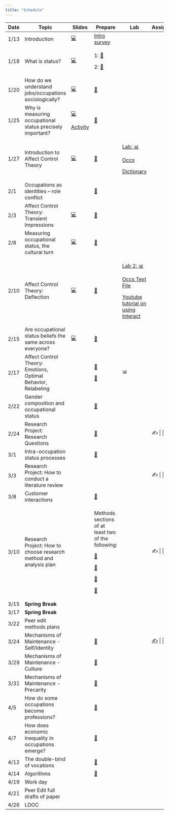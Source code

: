 ```yaml
---
title: "Schedule"
---
```


+---------+-------------------------------------------------------------------+-----------------------------------------+---------------------------------------------------------------------------------------------------------------------------------------+--------------------------------------------------------------------+----------------------------------------------------------------------------+
| Date    | Topic                                                             | Slides                                  | Prepare                                                                                                                               | Lab                                                                | Assignment                                                                 |
+=========+===================================================================+=========================================+=======================================================================================================================================+====================================================================+============================================================================+
| 1/13    | Introduction                                                      | [💻](slides/jan_12.html#/title-slide)   | [Intro survey](https://duke.qualtrics.com/jfe/form/SV_bvyjiD0c1etSqxM)                                                                |                                                                    |                                                                            |
+---------+-------------------------------------------------------------------+-----------------------------------------+---------------------------------------------------------------------------------------------------------------------------------------+--------------------------------------------------------------------+----------------------------------------------------------------------------+
| 1/18    | What is status?                                                   | [💻](slides/jan_18.pdf)                 | 1: [📖](readings/marx_wage_labor_capital.pdf)                                                                                         |                                                                    |                                                                            |
|         |                                                                   |                                         |                                                                                                                                       |                                                                    |                                                                            |
|         |                                                                   |                                         | 2: [📖](readings/weber_class_status_party.pdf "Weber")                                                                                |                                                                    |                                                                            |
+---------+-------------------------------------------------------------------+-----------------------------------------+---------------------------------------------------------------------------------------------------------------------------------------+--------------------------------------------------------------------+----------------------------------------------------------------------------+
| 1/20    | How do we understand jobs/occupations sociologically?             | [💻](slides/jan_20.pdf)                 | [📖](readings/hughes_Social_Role_and_the_Division_of_Labor.pdf "Hughes")                                                              |                                                                    |                                                                            |
+---------+-------------------------------------------------------------------+-----------------------------------------+---------------------------------------------------------------------------------------------------------------------------------------+--------------------------------------------------------------------+----------------------------------------------------------------------------+
| 1/25    | Why is measuring occupational status precisely important?         | [💻](slides/jan_25.pdf)                 | [📖](readings/haug_measurement_social_strat.pdf "Haug")                                                                               |                                                                    |                                                                            |
|         |                                                                   |                                         |                                                                                                                                       |                                                                    |                                                                            |
|         |                                                                   | [Activity](labs/occupation_coding.docx) |                                                                                                                                       |                                                                    |                                                                            |
+---------+-------------------------------------------------------------------+-----------------------------------------+---------------------------------------------------------------------------------------------------------------------------------------+--------------------------------------------------------------------+----------------------------------------------------------------------------+
| 1/27    | Introduction to Affect Control Theory                             | [💻](slides/jan_26.pdf)                 | [📖](readings/Heise-Expressive_Order_1_5.pdf "Heise")                                                                                 | [Lab: 📊](labs/soc490_Lab%201.docx)                                |                                                                            |
|         |                                                                   |                                         |                                                                                                                                       |                                                                    |                                                                            |
|         |                                                                   |                                         |                                                                                                                                       | [Occs](resources/occs_dictionary.csv)                              |                                                                            |
|         |                                                                   |                                         |                                                                                                                                       |                                                                    |                                                                            |
|         |                                                                   |                                         |                                                                                                                                       | [Dictionary](resources/occs_dictionary.csv)                        |                                                                            |
+---------+-------------------------------------------------------------------+-----------------------------------------+---------------------------------------------------------------------------------------------------------------------------------------+--------------------------------------------------------------------+----------------------------------------------------------------------------+
| 2/1     | Occupations as identities -- role conflict                        |                                         | [📖](readings/boxed_in.pdf)                                                                                                           |                                                                    |                                                                            |
+---------+-------------------------------------------------------------------+-----------------------------------------+---------------------------------------------------------------------------------------------------------------------------------------+--------------------------------------------------------------------+----------------------------------------------------------------------------+
| 2/3     | Affect Control Theory: Transient Impressions                      | [💻](slides/feb3.pdf)                   | [📖](readings/Heise-Expressive_Order_6_7.pdf "Heise 6-7")                                                                             |                                                                    |                                                                            |
+---------+-------------------------------------------------------------------+-----------------------------------------+---------------------------------------------------------------------------------------------------------------------------------------+--------------------------------------------------------------------+----------------------------------------------------------------------------+
| 2/8     | Measuring occupational status, the cultural turn                  | [💻](slides/feb8.pdf)                   | [📖](readings/Freeland_Hoey2018The%20Structure%20of%20Deference.pdf "Freeland Hoey")                                                  |                                                                    |                                                                            |
+---------+-------------------------------------------------------------------+-----------------------------------------+---------------------------------------------------------------------------------------------------------------------------------------+--------------------------------------------------------------------+----------------------------------------------------------------------------+
| 2/10    | Affect Control Theory: Deflection                                 | [💻](slides/feb_10.pdf)                 | [📖](readings/Boyle_McKinzie2015Resolving%20Negative%20Affect%20and%20Restoring%20Meaning.pdf "Boyle McKinzie")                       | [Lab 2: 📊](labs/Lab%202.docx)                                     |                                                                            |
|         |                                                                   |                                         |                                                                                                                                       |                                                                    |                                                                            |
|         |                                                                   |                                         |                                                                                                                                       | [Occs Text File](resources/occupations_dictionary_interact.txt)    |                                                                            |
|         |                                                                   |                                         |                                                                                                                                       |                                                                    |                                                                            |
|         |                                                                   |                                         |                                                                                                                                       | [Youtube tutorial on using Interact](https://youtu.be/MuWcRSZhbi4) |                                                                            |
+---------+-------------------------------------------------------------------+-----------------------------------------+---------------------------------------------------------------------------------------------------------------------------------------+--------------------------------------------------------------------+----------------------------------------------------------------------------+
| 2/15    | Are occupational status beliefs the same across everyone?         | [💻](slides/feb_15.pdf)                 | [📖](readings/Lynn_Ellerbach2017A%20Position%20with%20a%20View.pdf "Lynn Ellerbach")                                                  |                                                                    |                                                                            |
+---------+-------------------------------------------------------------------+-----------------------------------------+---------------------------------------------------------------------------------------------------------------------------------------+--------------------------------------------------------------------+----------------------------------------------------------------------------+
| 2/17    | Affect Control Theory: Emotions, Optimal Behavior, Relabeling     |                                         | [📖](readings/Maloney%20-%202023%20-%20The%20Influence%20of%20Occupational%20Identity%20on%20Emotiona.pdf "Maloney")                  | 📊                                                                 |                                                                            |
|         |                                                                   |                                         |                                                                                                                                       |                                                                    |                                                                            |
|         |                                                                   |                                         | [📖](readings/Heise-Expressive_Order_8_9.pdf "Heise 8-9")                                                                             |                                                                    |                                                                            |
+---------+-------------------------------------------------------------------+-----------------------------------------+---------------------------------------------------------------------------------------------------------------------------------------+--------------------------------------------------------------------+----------------------------------------------------------------------------+
| 2/22    | Gender composition and occupational status                        |                                         | [📖](readings/Valentino2020The%20Segregation%20Premium.pdf "Valentino")                                                               |                                                                    |                                                                            |
+---------+-------------------------------------------------------------------+-----------------------------------------+---------------------------------------------------------------------------------------------------------------------------------------+--------------------------------------------------------------------+----------------------------------------------------------------------------+
| 2/24    | Research Project: Research Questions                              |                                         | [📖](readings/hughes_Social_Role_and_the_Division_of_Labor.pdf "Hughes")                                                              |                                                                    | ✍️ \| \|                                                                   |
+---------+-------------------------------------------------------------------+-----------------------------------------+---------------------------------------------------------------------------------------------------------------------------------------+--------------------------------------------------------------------+----------------------------------------------------------------------------+
| 3/1     | Intra-occupation status processes                                 |                                         | [📖](readings/Wingfield2009Racializing%20the%20Glass%20Escalator.pdf "Wingfield")                                                     |                                                                    |                                                                            |
+---------+-------------------------------------------------------------------+-----------------------------------------+---------------------------------------------------------------------------------------------------------------------------------------+--------------------------------------------------------------------+----------------------------------------------------------------------------+
| 3/3     | Research Project: How to conduct a literature review              |                                         |                                                                                                                                       |                                                                    | ✍️ \| \|                                                                   |
+---------+-------------------------------------------------------------------+-----------------------------------------+---------------------------------------------------------------------------------------------------------------------------------------+--------------------------------------------------------------------+----------------------------------------------------------------------------+
| 3/8     | Customer interactions                                             |                                         | [📖](readings/Storer2022Serving%20Like%20an%20Organization.pdf "Storer")                                                              |                                                                    |                                                                            |
+---------+-------------------------------------------------------------------+-----------------------------------------+---------------------------------------------------------------------------------------------------------------------------------------+--------------------------------------------------------------------+----------------------------------------------------------------------------+
| 3/10    | Research Project: How to choose research method and analysis plan |                                         | Methods sections of at least two of the following:                                                                                    |                                                                    | ✍️ \| \|                                                                   |
|         |                                                                   |                                         |                                                                                                                                       |                                                                    |                                                                            |
|         |                                                                   |                                         | [📖](readings/Francis_Alinor2023Bereavement%20Adaptation%20as%20Deflection%20Reduction.pdf "Francis & Alinor")                        |                                                                    |                                                                            |
|         |                                                                   |                                         |                                                                                                                                       |                                                                    |                                                                            |
|         |                                                                   |                                         | [📖](readings/Soboroff%20and%20Kelley%20-%202023%20-%20Modeling%20Status%20Interventions%20with%20Affect%20Control%20.pdf "Soboroff") |                                                                    |                                                                            |
|         |                                                                   |                                         |                                                                                                                                       |                                                                    |                                                                            |
|         |                                                                   |                                         | [📖](readings/Robinson%201996%20Advances%20network%20friendship.pdf "Robinson")                                                       |                                                                    |                                                                            |
|         |                                                                   |                                         |                                                                                                                                       |                                                                    |                                                                            |
|         |                                                                   |                                         | [📖](readings/BergstrandJasper%202018%20SPQ%20Character%20Theory.pdf "Bergstrand")                                                    |                                                                    |                                                                            |
+---------+-------------------------------------------------------------------+-----------------------------------------+---------------------------------------------------------------------------------------------------------------------------------------+--------------------------------------------------------------------+----------------------------------------------------------------------------+
| 3/15    | **Spring Break**                                                  |                                         |                                                                                                                                       |                                                                    |                                                                            |
+---------+-------------------------------------------------------------------+-----------------------------------------+---------------------------------------------------------------------------------------------------------------------------------------+--------------------------------------------------------------------+----------------------------------------------------------------------------+
| 3/17    | **Spring Break**                                                  |                                         |                                                                                                                                       |                                                                    |                                                                            |
+---------+-------------------------------------------------------------------+-----------------------------------------+---------------------------------------------------------------------------------------------------------------------------------------+--------------------------------------------------------------------+----------------------------------------------------------------------------+
| 3/22    | Peer edit methods plans                                           |                                         |                                                                                                                                       |                                                                    |                                                                            |
+---------+-------------------------------------------------------------------+-----------------------------------------+---------------------------------------------------------------------------------------------------------------------------------------+--------------------------------------------------------------------+----------------------------------------------------------------------------+
| 3/24    | Mechanisms of Maintenance - Self/Identity                         |                                         | [📖](readings/Cech2013The%20Self-Expressive%20Edge%20of%20Occupational%20Sex%20Segregation.pdf "Cech")                                |                                                                    | [✍️](assignments/Literature%20Review%20Assignment.docx "Lit Review") \| \| |
+---------+-------------------------------------------------------------------+-----------------------------------------+---------------------------------------------------------------------------------------------------------------------------------------+--------------------------------------------------------------------+----------------------------------------------------------------------------+
| 3/29    | Mechanisms of Maintenance - Culture                               |                                         | [📖](readings/Explanations%20for%20occupational%20segregation: "Rivera")                                                              |                                                                    |                                                                            |
+---------+-------------------------------------------------------------------+-----------------------------------------+---------------------------------------------------------------------------------------------------------------------------------------+--------------------------------------------------------------------+----------------------------------------------------------------------------+
| 3/31    | Mechanisms of Maintenance - Precarity                             |                                         | [📖](readings/Umney_Kretsos2015“That’s%20the%20Experience”.pdf "Umney")                                                               |                                                                    |                                                                            |
+---------+-------------------------------------------------------------------+-----------------------------------------+---------------------------------------------------------------------------------------------------------------------------------------+--------------------------------------------------------------------+----------------------------------------------------------------------------+
| 4/5     | How do some occupations become professions?                       |                                         | [📖](readings/liu2013.pdf "Liu")                                                                                                      |                                                                    |                                                                            |
+---------+-------------------------------------------------------------------+-----------------------------------------+---------------------------------------------------------------------------------------------------------------------------------------+--------------------------------------------------------------------+----------------------------------------------------------------------------+
| 4/7     | How does economic inequality in occupations emerge?               |                                         | [📖](readings/Weeden2002Why%20Do%20Some%20Occupations%20Pay%20More%20than%20Others.pdf "Weeden")                                      |                                                                    |                                                                            |
+---------+-------------------------------------------------------------------+-----------------------------------------+---------------------------------------------------------------------------------------------------------------------------------------+--------------------------------------------------------------------+----------------------------------------------------------------------------+
| 4/12    | The double-bind of vocations                                      |                                         | [📖](readings/Bunderson_Thompson2009The%20Call%20of%20the%20Wild.pdf "Bunderson")                                                     |                                                                    |                                                                            |
+---------+-------------------------------------------------------------------+-----------------------------------------+---------------------------------------------------------------------------------------------------------------------------------------+--------------------------------------------------------------------+----------------------------------------------------------------------------+
| 4/14    | Algorithms                                                        |                                         | [📖](readings/0730888417726119.pdf)                                                                                                   |                                                                    |                                                                            |
+---------+-------------------------------------------------------------------+-----------------------------------------+---------------------------------------------------------------------------------------------------------------------------------------+--------------------------------------------------------------------+----------------------------------------------------------------------------+
| 4/19    | Work day                                                          |                                         |                                                                                                                                       |                                                                    |                                                                            |
+---------+-------------------------------------------------------------------+-----------------------------------------+---------------------------------------------------------------------------------------------------------------------------------------+--------------------------------------------------------------------+----------------------------------------------------------------------------+
| 4/21    | Peer Edit full drafts of paper                                    |                                         |                                                                                                                                       |                                                                    |                                                                            |
+---------+-------------------------------------------------------------------+-----------------------------------------+---------------------------------------------------------------------------------------------------------------------------------------+--------------------------------------------------------------------+----------------------------------------------------------------------------+
| 4/26    | LDOC                                                              |                                         |                                                                                                                                       |                                                                    |                                                                            |
+---------+-------------------------------------------------------------------+-----------------------------------------+---------------------------------------------------------------------------------------------------------------------------------------+--------------------------------------------------------------------+----------------------------------------------------------------------------+
